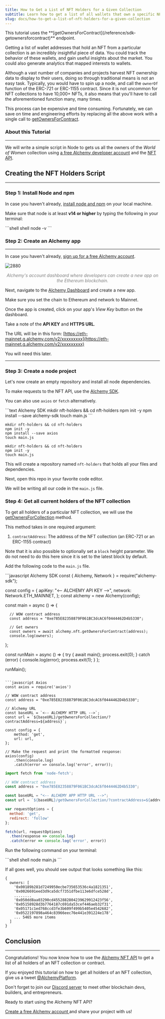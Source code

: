 ```yaml
---
title: How to Get a List of NFT Holders for a Given Collection
subtitle: Learn how to get a list of all wallets that own a specific NFT collection.
slug: docs/how-to-get-a-list-of-nft-holders-for-a-given-collection
---
```



<Info title = "API Endpoint">
  This tutorial uses the **[getOwnersForContract](/reference/sdk-getownersforcontract)** endpoint.
</Info>

Getting a list of wallet addresses that hold an NFT from a particular collection is an incredibly insightful piece of data. You could track the behavior of these wallets, and gain useful insights about the market. You could also generate analytics that mapped interests to wallets.

Although a vast number of companies and projects harvest NFT ownership data to display to their users, doing so through traditional means is not an easy task. Typically, you would have to spin up a node, and call the `ownerOf` function of the ERC-721 or ERC-1155 contract. Since it is not uncommon for NFT collections to have 10,000+ NFTs, it also means that you'll have to call the aforementioned function many, many times.

This process can be expensive and time consuming. Fortunately, we can save on time and engineering efforts by replacing all the above work with a single call to [getOwnersForContract](/reference/sdk-getownersforcontract).

### About this Tutorial

***

We will write a simple script in Node to gets us all the owners of the *World of Women* collection using [a free Alchemy developer account](https://alchemy.com/?a=89adfa3b06) and the [NFT API](/reference/nft-api-quickstart).

## Creating the NFT Holders Script

***

### Step 1: Install Node and npm

In case you haven't already, [install node and npm](https://nodejs.org/en/download/) on your local machine.

Make sure that node is at least **v14 or higher** by typing the following in your terminal:

<CodeGroup>
  ```shell shell
  node -v
  ```
</CodeGroup>

### Step 2: Create an Alchemy app

***

In case you haven't already, [sign up for a free Alchemy account](https://alchemy.com/?a=89adfa3b06).

![2880](/images/0ef4b4e-Screenshot_2022-10-30_at_9.20.50_PM.png "Screenshot 2022-10-30 at 9.20.50 PM.png")
 <div align="center" style="color: gray; font-style: italic;">Alchemy's account dashboard where developers can create a new app on the Ethereum blockchain.</div> 

Next, navigate to the [Alchemy Dashboard](https://dashboard.alchemy.com/signup/?a=89adfa3b06) and create a new app.

Make sure you set the chain to Ethereum and network to Mainnet.

Once the app is created, click on your app's *View Key* button on the dashboard.

Take a note of the **API KEY** and **HTTPS URL**.

The URL will be in this form: [https://eth-mainnet.g.alchemy.com/v2/xxxxxxxxx](https://eth-mainnet.g.alchemy.com/v2/xxxxxxxxx)

You will need this later.

***

### Step 3: Create a node project

Let's now create an empty repository and install all node dependencies.

To make requests to the NFT API, use the [Alchemy SDK](/reference/alchemy-sdk-quickstart).

You can also use `axios` or `fetch` alternatively.

<CodeGroup>
  ```text Alchemy SDK
  mkdir nft-holders && cd nft-holders
  npm init -y
  npm install --save alchemy-sdk
  touch main.js
  ```

  ```text Axios
  mkdir nft-holders && cd nft-holders
  npm init -y
  npm install --save axios
  touch main.js
  ```

  ```text Fetch
  mkdir nft-holders && cd nft-holders
  npm init -y
  touch main.js
  ```
</CodeGroup>

This will create a repository named `nft-holders` that holds all your files and dependencies.

Next, open this repo in your favorite code editor.

We will be writing all our code in the `main.js` file.

### Step 4: Get all current holders of the NFT collection

To get all holders of a particular NFT collection, we will use the [getOwnersForCollection](/reference/getownersforcollection) method.

This method takes in one required argument:

1. `contractAddress`: The address of the NFT collection (an ERC-721 or an ERC-1155 contract)

Note that it is also possible to optionally set a `block` height parameter. We do not need to do this here since it is set to the latest block by default.

Add the following code to the `main.js` file.

<CodeGroup>
  ```javascript Alchemy SDK
  const { Alchemy, Network } = require("alchemy-sdk");

  const config = {
      apiKey: "<-- ALCHEMY API KEY -->",
      network: Network.ETH_MAINNET,
  };
  const alchemy = new Alchemy(config);

  const main = async () => {

      // WOW contract address
      const address = "0xe785E82358879F061BC3dcAC6f0444462D4b5330";

      // Get owners 
      const owners = await alchemy.nft.getOwnersForContract(address);
      console.log(owners);
  };

  const runMain = async () => {
      try {
          await main();
          process.exit(0);
      } catch (error) {
          console.log(error);
          process.exit(1);
      }
  };

  runMain();
  ```

  ```javascript Axios
  const axios = require('axios')

  // WOW contract address
  const address = "0xe785E82358879F061BC3dcAC6f0444462D4b5330";

  // Alchemy URL
  const baseURL = `<-- ALCHEMY HTTP URL -->`;
  const url = `${baseURL}/getOwnersForCollection/?contractAddress=${address}`;

  const config = {
      method: 'get',
      url: url,
  };

  // Make the request and print the formatted response:
  axios(config)
      .then(console.log)
      .catch(error => console.log('error', error));
  ```

  ```javascript Fetch
  import fetch from 'node-fetch';

  // WOW contract address
  const address = "0xe785E82358879F061BC3dcAC6f0444462D4b5330";

  const baseURL = "<-- ALCHEMY APP HTTP URL -->";
  const url = `${baseURL}/getOwnersForCollection/?contractAddress=${address}`;

  var requestOptions = {
    method: 'get',
    redirect: 'follow'
  };

  fetch(url, requestOptions)
    .then(response => console.log)
    .catch(error => console.log('error', error))
  ```
</CodeGroup>

Run the following command on your terminal:

<CodeGroup>
  ```shell shell
  node main.js
  ```
</CodeGroup>

If all goes well, you should see output that looks something like this:

```
{
  owners: [
    '0x00189b281d7249950ecbe735653536c4a1821351',
    '0x0026691eed3d9ca5dcf7351dfbe113e6dfce528d',
    ........
    '0x050dd8aa03290cd4552882804239629912423f56',
    '0x05158928d3b7764187c691da53cef446aeb32f31',
    '0x05171c1ed768ccd3fe3b609f499b5405e4542682',
    '0x0522197898a464c83966eec76e441e391224e178',
    ... 5465 more items
  ]
}
```

## Conclusion

***

Congratulations! You now know how to use the [Alchemy NFT API](/reference/nft-api) to get a list of all holders of an NFT collection or contract.

If you enjoyed this tutorial on how to get all holders of an NFT collection, give us a tweet [@AlchemyPlatform](https://twitter.com/AlchemyPlatform).

Don't forget to join our [Discord server](https://www.alchemy.com/discord) to meet other blockchain devs, builders, and entrepreneurs.

Ready to start using the Alchemy NFT API?

[Create a free Alchemy account ](https://alchemy.com/?a=89adfa3b06)and share your project with us!
